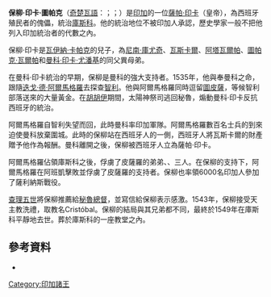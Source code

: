 {{noteTA
|1=zh-hk:克丘亞語; zh-hans:克丘亚语; zh-tw:奇楚瓦語;
|2=zh-hans:弗朗西斯科·皮萨罗;zh-hk:法蘭西斯克·皮澤洛;zh-tw:法蘭西斯克·皮薩羅;
|3=zh-hans:皮萨罗;zh-hk:皮澤洛;zh-tw:皮薩羅;
}}
{{Infobox monarch
|name            =保柳·印卡
|title           =[[薩帕·印卡|薩帕·印卡]]
|image           =Paullu 1838.jpg
|caption         =保柳·印卡
|reign           =1537年—1549年
|coronation      =
|othertitles     =
|native_lang1    =[[奇楚瓦語|奇楚瓦語]]
|native_lang1_name1=''Pawllu Inka Tupaq''
|native_lang2     =西班牙語
|native_lang2_name1=''Huascar Túpac Paullu Inca''
|native_lang8     =
|native_lang8_name1=
|predecessor     =[[曼科·印卡·尤潘基|曼科·印卡·尤潘基]]
|successor       =—
|suc-type        =
|heir            =
|queen           =
|offspring       =
|royal house     =
|dynasty         =
|royal anthem    =
|father          =[[瓦伊納·卡帕克|瓦伊納·卡帕克]]
|mother          = Añas Colque
|birth_date   = 1518年？
|birth_place  = 
|death_date   = 1549年
|death_place     = [[庫斯科|庫斯科]]
}}
'''保柳·印卡·圖帕克'''（[[奇楚瓦語|奇楚瓦語]]：{{lang|qu|Pawllu Inka Tupaq}}；{{lang-es|Huascar Túpac Paullu Inca}}；{{bd||1518年？|1549年||catIdx=P}}）是[[印加帝國|印加]]的一位[[薩帕·印卡|薩帕·印卡]]（皇帝），為西班牙殖民者的傀儡，統治[[庫斯科|庫斯科]]。他的統治地位不被印加人承認，歷史學家一般不把他列入印加統治者的代數之內。

保柳·印卡是[[瓦伊納·卡帕克|瓦伊納·卡帕克]]的兒子，為[[尼南·庫尤奇|尼南·庫尤奇]]、[[瓦斯卡爾|瓦斯卡爾]]、[[阿塔瓦爾帕|阿塔瓦爾帕]]、[[圖帕克·瓦爾帕|圖帕克·瓦爾帕]]和[[曼科·印卡·尤潘基|曼科·印卡·尤潘基]]的同父異母弟。

在曼科·印卡統治的早期，保柳是曼科的強大支持者。1535年，他與{{link-en|太陽神祭司|Willaq Umu}}奉曼科之命，跟隨[[迭戈·德·阿爾馬格羅|迭戈·德·阿爾馬格羅]]去探查[[智利|智利]]。他與阿爾馬格羅同時逗留[[圖皮薩|圖皮薩]]，等候智利部落送來的大量黃金。在[[聖薩爾瓦多-德胡胡伊|胡胡伊]]期間，太陽神祭司逃回秘魯，煽動曼科·印卡反抗西班牙的統治。

阿爾馬格羅自智利失望而回，此時曼科率印加軍隊{{link-en|庫斯科圍城戰|Siege of Cuzco|圍攻庫斯科城}}。阿爾馬格羅數百名士兵的到來迫使曼科放棄圍城。此時的保柳站在西班牙人的一側，西班牙人將瓦斯卡爾的財產贈予他作為報酬。曼科離開之後，保柳被西班牙人立為薩帕·印卡。

阿爾馬格羅佔領庫斯科之後，俘虜了皮薩羅的弟弟{{link-en|貢薩洛·皮薩羅|Gonzalo Pizarro|貢薩洛}}、{{link-en|胡安·皮薩羅|Juan Pizarro (conquistador)|胡安}}、{{link-en|埃爾南多·皮薩羅|Hernando Pizarro|埃爾南多}}三人。在保柳的支持下，阿爾馬格羅在阿班凱擊敗並俘虜了皮薩羅的支持者{{link-en|阿隆索·德·阿爾瓦拉多|Alonso de Alvarado}}。保柳也率領6000名印加人參加了薩利納斯戰役。

[[查理五世|查理五世]]將保柳推薦給[[秘魯總督區|秘魯總督]]{{link-en|布拉斯科·努涅斯·維拉|Blasco Núñez Vela}}，並寫信給保柳表示感激。1543年，保柳接受天主教洗禮，取教名Cristóbal。保柳的結局與其兄弟都不同，最終於1549年在庫斯科平靜地去世。葬於庫斯科的一座教堂之內。
==參考資料==
*{{Cite Appletons'|title=Paullu-Inca|url=https://en.wikisource.org/wiki/Appletons%27_Cyclop%C3%A6dia_of_American_Biography/Paullu-Inca|year=1900}}

{{s-start}}
{{s-reg}}
{{s-before|[[曼科·印卡·尤潘基|曼科·印卡·尤潘基]]}}
{{s-title|[[薩帕·印卡|薩帕·印卡]]<br>1537年—1549年}}
{{s-none|頭銜廢除}}
{{s-end}}

[[Category:印加諸王|Category:印加諸王]]